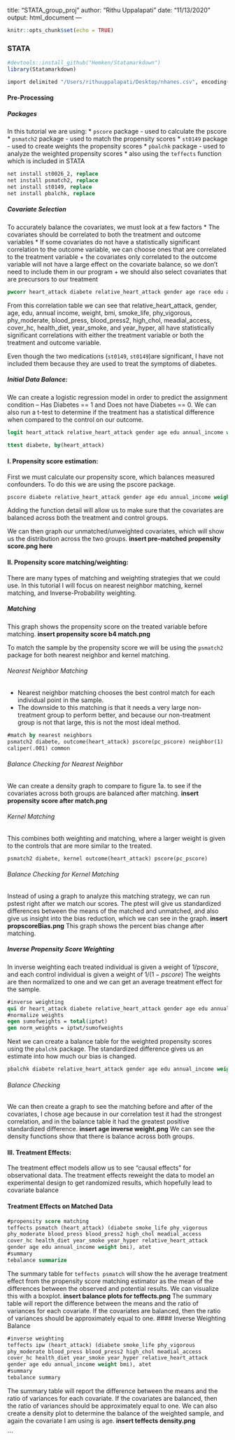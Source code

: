 title: "STATA_group_proj"
author: "Rithu Uppalapati"
date: "11/13/2020"
output: html_document
---

```r
knitr::opts_chunk$set(echo = TRUE)
```
### STATA
```r
#devtools::install_github("Hemken/Statamarkdown")
library(Statamarkdown)
```

```stata
import delimited "/Users/rithuuppalapati/Desktop/nhanes.csv", encoding(ISO-8859-1)
```
#### Pre-Processing
##### Packages 
In this tutorial we are using:
* `pscore` package - used to calculate the pscore
* `psmatch2` package - used to match the propensity scores 
* `st0149` package - used to create weights the propensity scores
* `pbalchk` package - used to analyze the weighted propensity scores
*  also using the `teffects` function which is included in STATA

```stata
net install st0026_2, replace
net install psmatch2, replace
net install st0149, replace 
net install pbalchk, replace 
```
##### Covariate Selection
To accurately balance the covariates, we must look at a few factors
* The covariates should be correlated to both the treatment and outcome variables
* If some covariates do not have a statistically significant correlation to the outcome variable, we can choose ones that are correlated to the treatment variable
  + the covariates only correlated to the outcome variable will not have a large effect on the covariate balance, so we don't need to include them in our program
  + we should also select covariates that are precursors to our treatment 
  
```stata
pwcorr heart_attack diabete relative_heart_attack gender age race edu annual_income weight bmi smoke_life phy_vigorous phy_moderate blood_press blood_press2 hyper_med hbq_med high_chol meadial_access cover_hc health_diet year_smoke year_hyper, sig star(.05)
```
 
 From this correlation table we can see that relative_heart_attack, gender, age, edu, annual income, weight, bmi, smoke_life, phy_vigorous, phy_moderate, blood_press, blood_press2, high_chol, meadial_access, cover_hc, health_diet, year_smoke, and year_hyper, all have statistically significant correlations with either the treatment variable or both the treatment and outcome variable. 
 
Even though the two medications (`st0149`, `st0149`)are significant, I have not included them because they are used to treat the symptoms of diabetes.

##### Initial Data Balance:

We can create a logistic regression model in order to predict the assignment condition -- Has Diabetes == 1 and Does not have Diabetes == 0. We can also run a t-test to determine if the treatment has a statistical difference when compared to the control on our outcome.

```stata
logit heart_attack relative_heart_attack gender age edu annual_income weight bmi diabete smoke_life phy_vigorous phy_moderate blood_press blood_press2 high_chol meadial_access cover_hc health_diet year_smoke year_hyper
 
ttest diabete, by(heart_attack)
```

#### I. Propensity score estimation:
First we must calculate our propensity score, which balances measured confounders. To do this we are using the pscore package. 

```stata
pscore diabete relative_heart_attack gender age edu annual_income weight bmi smoke_life phy_vigorous phy_moderate blood_press blood_press2 high_chol meadial_access cover_hc health_diet year_smoke year_hyper, pscore(pc_pscore) blockid(pc_block) detail
```
Adding the function detail will allow us to make sure that the covariates are balanced across both the treatment and control groups.

We can then graph our unmatched/unweighted covariates, which will show us the distribution across the two groups.
**insert pre-matched propensity score.png here**


#### II. Propensity score matching/weighting:
There are many types of matching and weighting strategies that we could use. 
In this tutorial I will focus on nearest neighbor matching, kernel matching, and Inverse-Probability weighting.

##### Matching 
This graph shows the propensity score on the treated variable before matching. 
**insert propensity score b4 match.png**

To match the sample by the propensity score we will be using the `psmatch2` package for both nearest neighbor and kernel matching.

###### Nearest Neighbor Matching
* Nearest neighbor matching chooses the best control match for each individual point in the sample.
* The downside to this matching is that it needs a very large non-treatment group to perform better, and because our non-treatment group is not that large, this is not the most ideal method.
```stata
#match by nearest neighbors
psmatch2 diabete, outcome(heart_attack) pscore(pc_pscore) neighbor(1) 
caliper(.001) common
```
###### Balance Checking for Nearest Neighbor
We can create a density graph to compare to figure 1a. to see if the covariates across both groups are balanced after matching.
**insert propensity score after match.png**


###### Kernel Matching 
This combines both weighting and matching, where a larger weight is given to the controls that are more similar to the treated.
```stata
psmatch2 diabete, kernel outcome(heart_attack) pscore(pc_pscore)
```

###### Balance Checking for Kernel Matching
Instead of using a graph to analyze this matching strategy, we can run pstest right after we match our scores. 
The ptest will give us standardized differences between the means of the matched and unmatched, and also give us insight into the bias reduction, which we can see in the graph.
**insert propscoreBias.png**
This graph shows the percent bias change after matching.

##### Inverse Propensity Score Weighting 
In inverse weighting each treated individual is given a weight of $1/pscore$, and each control individual is given a weight of $1/(1-pscore)$
The weights are then normalized to one and we can get an average treatment effect for the sample.
```stata
#inverse weighting 
qui dr heart_attack diabete relative_heart_attack gender age edu annual_income weight bmi smoke_life phy_vigorous phy_moderate blood_press blood_press2 high_chol meadial_access cover_hc health_diet year_smoke year_hyper, genvars
#normalize weights
egen sumofweights = total(iptwt)
gen norm_weights = iptwt/sumofweights
```
Next we can create a balance table for the weighted propensity scores using the `pbalchk` package. The standardized difference gives us an estimate into how much our bias is changed. 
```stata
pbalchk diabete relative_heart_attack gender age edu annual_income weight bmi smoke_life phy_vigorous phy_moderate blood_press blood_press2 high_chol meadial_access cover_hc health_diet year_smoke year_hyper, wt(norm_weights)
```

###### Balance Checking
We can then create a graph to see the matching before and after of the covariates, I chose age because in our correlation test it had the strongest correlation, and in the balance table it had the greatest positive standardized difference. 
**insert age inverse weight.png**
We can see the density functions show that there is balance across both groups.

#### III. Treatment Effects:
The treatment effect models allow us to see "causal effects" for observational data.
The treatment effects reweight the data to model an experimental design to get randomized results, which hopefully lead to covariate balance
  
#### Treatment Effects on Matched Data
```stata
#propensity score matching
teffects psmatch (heart_attack) (diabete smoke_life phy_vigorous 
phy_moderate blood_press blood_press2 high_chol meadial_access 
cover_hc health_diet year_smoke year_hyper relative_heart_attack 
gender age edu annual_income weight bmi), atet
#summary
tebalance summarize
```
The summary table for `teffects psmatch` will show the he average treatment effect from the propensity score matching estimator as the mean of the differences between the observed and potential results. We can visualize this with a boxplot.
**insert balance plots for teffects.png**
The summary table will report the difference between the means and the ratio of variances for each covariate. If the covariates are balanced, then the ratio of variances should be approximately equal to one. 
#### Inverse Weighting Balance

```stata
#inverse weighting 
teffects ipw (heart_attack) (diabete smoke_life phy_vigorous 
phy_moderate blood_press blood_press2 high_chol meadial_access 
cover_hc health_diet year_smoke year_hyper relative_heart_attack 
gender age edu annual_income weight bmi), atet
#summary
tebalance summary 
```

The summary table will report the difference between the means and the ratio of variances for each covariate. If the covariates are balanced, then the ratio of variances should be approximately equal to one. We can also create a density plot to determine the balance of the weighted sample, and again the covariate I am using is age.
**insert teffects density.png**

```
